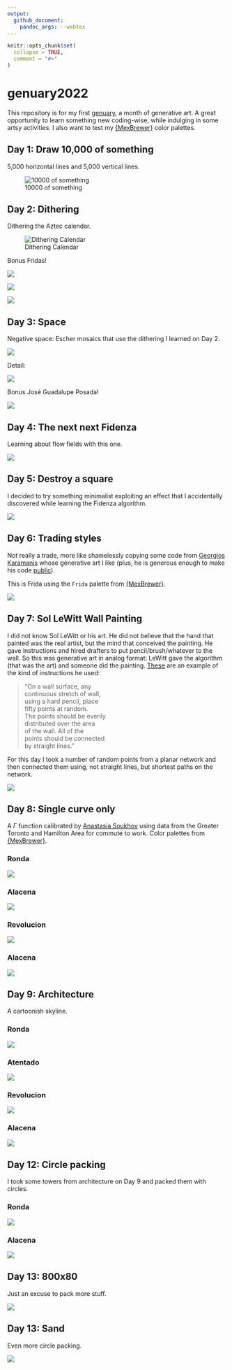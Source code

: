 ```yaml
---
output:
  github_document:
    pandoc_args: --webtex
---
```


<!-- README.md is generated from README.Rmd. Please edit that file -->

```r
knitr::opts_chunk$set(
  collapse = TRUE,
  comment = "#>"
)
```

# genuary2022

<!-- badges: start -->
<!-- badges: end -->

This repository is for my first [genuary](https://genuary.art/), a month of generative art. A great opportunity to learn something new coding-wise, while indulging in some artsy activities. I also want to test my [{MexBrewer}](https://paezha.github.io/MexBrewer/) color palettes.

## Day 1: Draw 10,000 of something

5,000 horizontal lines and 5,000 vertical lines.

![10000 of something](01-10000-of-something/README_files/figure-gfm/10000-of-something-alacena-1.png)

## Day 2: Dithering

Dithering the Aztec calendar.

![Dithering Calendar](02-dithering/README_files/figure-gfm/dithering-concha-1.png)

Bonus Fridas!

![](02-dithering/README_files/figure-gfm/dithering-frida-aurora-1.png)

![](02-dithering/README_files/figure-gfm/dithering-frida-concha-1.png)

![](02-dithering/README_files/figure-gfm/dithering-frida-frida-1.png)

## Day 3: Space

Negative space: Escher mosaics that use the dithering I learned on Day 2.

![](03-space/README_files/figure-gfm/space-escher-revolucion-1.png)

Detail:

![](03-space/README_files/figure-gfm/space-escher-revolucion-detail-1.png)

Bonus José Guadalupe Posada!

![](03-space/README_files/figure-gfm/space-posada-tierra-1.png)

## Day 4: The next next Fidenza

Learning about flow fields with this one.

![](04-fidenza/README_files/figure-gfm/paths-ex4-revolucion-1.png)

## Day 5: Destroy a square

I decided to try something minimalist exploiting an effect that I accidentally discovered while learning the Fidenza algorithm.

![](05-break-a-square/README_files/figure-gfm/break-square-atentado-1.png)

## Day 6: Trading styles

Not really a trade, more like shamelessly copying some code from [Georgios Karamanis](https://github.com/gkaramanis/aRtist/tree/main/genuary) whose generative art I like (plus, he is generous enough to make his code [public](https://github.com/gkaramanis/aRtist/tree/main/genuary/2021/2021-3)).

This is Frida using the `Frida` palette from [{MexBrewer}](https://paezha.github.io/MexBrewer/).

![](06-trade-styles/frida-frida.png)

## Day 7: Sol LeWitt Wall Painting

I did not know Sol LeWitt or his art. He did not believe that the hand that painted was the real artist, but the mind that conceived the painting. He gave instructions and hired drafters to put pencil/brush/whatever to the wall. So this was generative art in analog format: LeWitt gave the algorithm (that was the art) and someone did the painting. [These](https://observer.com/2012/10/here-are-the-instructions-for-sol-lewitts-1971-wall-drawing-for-the-school-of-the-mfa-boston/) are an example of the kind of instructions he used:

> "On a wall surface, any  
> continuous stretch of wall,  
> using a hard pencil, place  
> fifty points at random.  
> The points should be evenly  
> distributed over the area  
> of the wall. All of the  
> points should be connected  
> by straight lines."

For this day I took a number of random points from a planar network and then connected them using, not straight lines, but shortest paths on the network.

![](07-sol-lewitt-wall-drawing/slw_animation.gif)

## Day 8: Single curve only

A $\Gamma$ function calibrated by [Anastasia Soukhov](https://soukhova.github.io/AccessPack/) using data from the Greater Toronto and Hamilton Area for commute to work. Color palettes from [{MexBrewer}](https://paezha.github.io/MexBrewer/).

### Ronda

![](08-single-curve-only/single-curve-ronda.png)

### Alacena

![](08-single-curve-only/single-curve-alacena.png)

### Revolucion

![](08-single-curve-only/single-curve-revolucion.png)


### Alacena

![](08-single-curve-only/single-curve-atentado.png)

## Day 9: Architecture

A cartoonish skyline.

### Ronda

![](09-architecture/skyline-ronda.png)

### Atentado

![](09-architecture/skyline-atentado.png)

### Revolucion

![](09-architecture/skyline-revolucion.png)


### Alacena

![](09-architecture/skyline-alacena.png)

## Day 12: Circle packing

I took some towers from architecture on Day 9 and packed them with circles.

### Ronda

![](12-circle-packing/circle-packing-ronda.png)

### Alacena

![](12-circle-packing/circle-packing-alacena.png)

## Day 13: 800x80

Just an excuse to pack more stuff.

![](13-800x80/800x80-2.png)

## Day 13: Sand

Even more circle packing.

![](15-sand/sand-atentado-revolucion.png)
